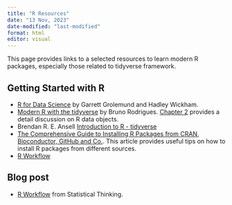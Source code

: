 ```yaml
---
title: "R Resources"
date: "13 Nov, 2023"
date-modified: "last-modified"
format: html
editor: visual
---
```


This page provides links to a selected resources to learn modern R packages, especially those related to tidyverse framework.

## Getting Started with R

-   [R for Data Science](https://r4ds.hadley.nz/) by Garrett Grolemund and Hadley Wickham.
-   [Modern R with the tidyverse](https://b-rodrigues.github.io/modern_R/) by Bruno Rodrigues. [Chapter 2](https://b-rodrigues.github.io/modern_R/objects-types-and-useful-r-functions-to-get-started.html) provides a detail discussion on R data objects.
-   Brendan R. E. Ansell [Introduction to R - tidyverse](https://bookdown.org/ansellbr/WEHI_tidyR_course_book/)
-   [The Comprehensive Guide to Installing R Packages from CRAN, Bioconductor, GitHub and Co.](https://thomasadventure.blog/posts/install-r-packages/). This article provides useful tips on how to install R packages from different sources.
-   [R Workflow](https://hbiostat.org/rflow/)

## Blog post

-   [R Workflow](https://www.fharrell.com/post/rflow/) from Statistical Thinking.
